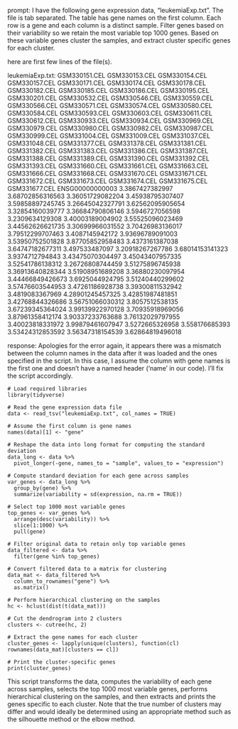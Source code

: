 prompt:
I have the following gene expression data, "leukemiaExp.txt". The file is tab separated. The table has gene names on the first column. Each row is a gene and each column is a distinct sample. Filter genes based on their variability so we retain the most variable top 1000 genes. Based on these variable genes cluster the samples, and extract cluster specific genes for each cluster.

here are first few lines of the file(s).

leukemiaExp.txt:
	GSM330151.CEL	GSM330153.CEL	GSM330154.CEL	GSM330157.CEL	GSM330171.CEL	GSM330174.CEL	GSM330178.CEL	GSM330182.CEL	GSM330185.CEL	GSM330186.CEL	GSM330195.CEL	GSM330201.CEL	GSM330532.CEL	GSM330546.CEL	GSM330559.CEL	GSM330566.CEL	GSM330571.CEL	GSM330574.CEL	GSM330580.CEL	GSM330584.CEL	GSM330593.CEL	GSM330603.CEL	GSM330611.CEL	GSM330612.CEL	GSM330933.CEL	GSM330934.CEL	GSM330969.CEL	GSM330979.CEL	GSM330980.CEL	GSM330982.CEL	GSM330987.CEL	GSM330999.CEL	GSM331004.CEL	GSM331009.CEL	GSM331037.CEL	GSM331048.CEL	GSM331377.CEL	GSM331378.CEL	GSM331381.CEL	GSM331382.CEL	GSM331383.CEL	GSM331386.CEL	GSM331387.CEL	GSM331388.CEL	GSM331389.CEL	GSM331390.CEL	GSM331392.CEL	GSM331393.CEL	GSM331660.CEL	GSM331661.CEL	GSM331663.CEL	GSM331666.CEL	GSM331668.CEL	GSM331670.CEL	GSM331671.CEL	GSM331672.CEL	GSM331673.CEL	GSM331674.CEL	GSM331675.CEL	GSM331677.CEL
ENSG00000000003	3.3867427382997	3.68702856316563	3.36051729082204	3.45938795307407	3.59858897245745	3.26645042327791	3.62562095905654	3.32854160039777	3.36684790806146	3.5946727056598	3.2309634129308	3.40003189004902	3.55525096023469	3.44562626621735	3.30699966031552	3.70426983136017	3.79512299707463	3.4087145942172	3.93696789091003	3.53950752501828	3.87705852958483	3.4373161387038	3.64747182677311	3.497533487097	3.20918267267786	3.68014153141323	3.9374712794843	3.43475070304497	3.45043407957335	3.52541786138312	3.26726808744459	3.51275896745938	3.36913640828344	3.51908951689208	3.36880230097954	3.44466849426673	3.6925044924795	3.51240440299602	3.57476603544953	3.47261186928738	3.39300811532942	3.4819083367969	4.28901245457325	3.42851987481851	3.42768844326686	3.56751066030312	3.8057512538135	3.67239345364024	3.99139922970128	3.70935918969056	3.87961358412174	3.90337233763688	3.76132029797955	3.40023818331972	3.99879461607947	3.5272665326958	3.558176685393	3.53424312853592	3.56347318154539	3.62864819496018


response:
Apologies for the error again, it appears there was a mismatch between the column names in the data after it was loaded and the ones specified in the script. In this case, I assume the column with gene names is the first one and doesn't have a named header ('name' in our code). I'll fix the script accordingly.

```
# Load required libraries
library(tidyverse)

# Read the gene expression data file
data <- read_tsv("leukemiaExp.txt", col_names = TRUE)

# Assume the first column is gene names
names(data)[1] <- "gene"

# Reshape the data into long format for computing the standard deviation
data_long <- data %>%
  pivot_longer(-gene, names_to = "sample", values_to = "expression")

# Compute standard deviation for each gene across samples
var_genes <- data_long %>%
  group_by(gene) %>%
  summarize(variability = sd(expression, na.rm = TRUE))

# Select top 1000 most variable genes
top_genes <- var_genes %>%
  arrange(desc(variability)) %>%
  slice(1:1000) %>%
  pull(gene)

# Filter original data to retain only top variable genes
data_filtered <- data %>%
  filter(gene %in% top_genes)

# Convert filtered data to a matrix for clustering
data_mat <- data_filtered %>%
  column_to_rownames("gene") %>%
  as.matrix()

# Perform hierarchical clustering on the samples
hc <- hclust(dist(t(data_mat)))

# Cut the dendrogram into 2 clusters
clusters <- cutree(hc, 2)

# Extract the gene names for each cluster
cluster_genes <- lapply(unique(clusters), function(cl) rownames(data_mat)[clusters == cl])

# Print the cluster-specific genes
print(cluster_genes)
```
This script transforms the data, computes the variability of each gene across samples, selects the top 1000 most variable genes, performs hierarchical clustering on the samples, and then extracts and prints the genes specific to each cluster. Note that the true number of clusters may differ and would ideally be determined using an appropriate method such as the silhouette method or the elbow method.
